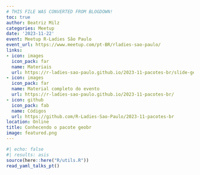 ```yaml
---
# THIS FILE WAS CONVERTED FROM BLOGDOWN!
toc: true
author: Beatriz Milz
categories: Meetup
date: '2023-11-22'
event: Meetup R-Ladies São Paulo
event_url: https://www.meetup.com/pt-BR/rladies-sao-paulo/
links:
- icon: images
  icon_pack: far
  name: Materiais
  url: https://r-ladies-sao-paulo.github.io/2023-11-pacotes-br/slide-geobr.html
- icon: images
  icon_pack: far
  name: Material completo do evento
  url: https://r-ladies-sao-paulo.github.io/2023-11-pacotes-br/
- icon: github
  icon_pack: fab
  name: Códigos
  url: https://github.com/R-Ladies-Sao-Paulo/2023-11-pacotes-br
location: Online
title: Conhecendo o pacote geobr
image: featured.png
---
```


```r
#| echo: false
#| results: asis
source(here::here("R/utils.R"))
read_yaml_talks_pt()
```
